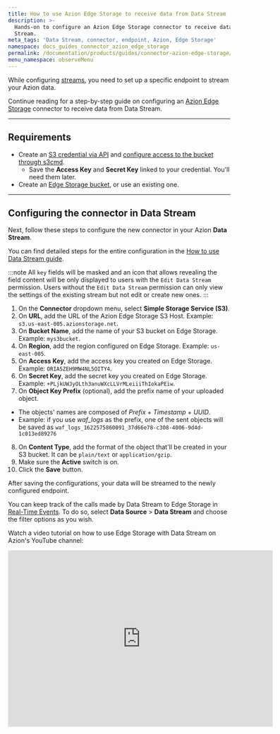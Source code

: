 ```yaml
---
title: How to use Azion Edge Storage to receive data from Data Stream
description: >-
  Hands-on to configure an Azion Edge Storage connector to receive data from Data
  Stream.
meta_tags: 'Data Stream, connector, endpoint, Azion, Edge Storage'
namespace: docs_guides_connector_azion_edge_storage
permalink: /documentation/products/guides/connector-azion-edge-storage/
menu_namespace: observeMenu
---
```


While configuring [streams](/en/documentation/products/guides/use-data-stream/), you need to set up a specific endpoint to stream your Azion data.

Continue reading for a step-by-step guide on configuring an [Azion Edge Storage](/en/documentation/products/store/edge-storage/) connector to receive data from Data Stream.

---

## Requirements

- Create an [S3 credential via API](/en/documentation/products/store/storage/s3-protocol-for-edge-storage/#create-a-credential-via-api) and [configure access to the bucket through s3cmd](/en/documentation/products/store/storage/s3-protocol-for-edge-storage/#configure-access-to-the-bucket-through-s3cmd).
  - Save the **Access Key** and **Secret Key** linked to your credential. You'll need them later.
- Create an [Edge Storage bucket](/en/documentation/products/store/storage/create-bucket/), or use an existing one.

---

## Configuring the connector in Data Stream

Next, follow these steps to configure the new connector in your Azion **Data Stream**.

You can find detailed steps for the entire configuration in the [How to use Data Stream guide](/en/documentation/products/guides/use-data-stream/).

:::note
All `key` fields will be masked and an icon that allows revealing the field content will be only displayed to users with the `Edit Data Stream` permission. Users without the `Edit Data Stream` permission can only view the settings of the existing stream but not edit or create new ones.
:::

1. On the **Connector** dropdown menu, select **Simple Storage Service (S3)**.
2. On **URL**, add the URL of the Azion Edge Storage S3 Host. Example: `s3.us-east-005.azionstorage.net`.
3. On **Bucket Name**, add the name of your S3 bucket on Edge Storage. Example: `mys3bucket`.
4. On **Region**, add the region configured on Edge Storage. Example: `us-east-005`.
5. On **Access Key**, add the access key you created on Edge Storage. Example: `ORIA5ZEH9MW4NL5OITY4`.
6. On **Secret Key**, add the secret key you created on Edge Storage. Example: `+PLjkUWJyOLth3anuWXcLLVrMLeiiiThIokaPEiw`.
7. On **Object Key Prefix** (optional), add the prefix name of your uploaded object.
  - The objects' names are composed of *Prefix* + *Timestamp* + *UUID*.
  - Example: if you use *waf_logs* as the prefix, one of the sent objects will be saved as `waf_logs_1622575860091_37d66e78-c308-4006-9d4d-1c013ed89276`
8. On **Content Type**, add the format of the object that'll be created in your S3 bucket. It can be `plain/text` or `application/gzip`.
9. Make sure the **Active** switch is on.
10. Click the **Save** button.

After saving the configurations, your data will be streamed to the newly configured endpoint.

You can keep track of the calls made by Data Stream to Edge Storage in [Real-Time Events](/en/documentation/products/observe/real-time-events/). To do so, select **Data Source** > **Data Stream** and choose the filter options as you wish.

Watch a video tutorial on how to use Edge Storage with Data Stream on Azion's YouTube channel:

<iframe
   src="https://www.youtube.com/embed/tuUanVc_HFE?si=3-oG5BiHElJzb63-"
   loading="lazy"
   width="600"
   height="400"
   title="Using Edge Storage to receive data from Azion Data Stream"
   frameborder="0"
   allow="accelerometer; autoplay; clipboard-write; encrypted-media; gyroscope; picture-in-picture; web-share"
   allowfullscreen></iframe>

